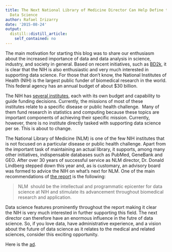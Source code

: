 ```yaml
---
title: The Next National Library of Medicine Director Can Help Define the Future of
  Data Science
author: Rafael Irizarry
date: '2015-08-24'
output:
  distill::distill_article:
    self_contained: no
---
```


The main motivation for starting this blog was to share our enthusiasm about the increased importance of data and data analysis in science, industry, and society in general. Based on recent initiatives, such as [BD2k](https://datascience.nih.gov/bd2k), it is clear that the NIH is also enthusiastic and very much interested in supporting data science. For those that don't know, the National Institutes of Health (NIH) is the largest public funder of biomedical research in the world. This federal agency has an annual budget of about $30 billion.

The NIH has [several institutes](http://www.nih.gov/icd/icdirectors.htm), each with its own budget and capability to guide funding decisions. Currently, the missions of most of these institutes relate to a specific disease or public health challenge.  Many of them fund research in statistics and computing because these topics are important components of achieving their specific mission. Currently, however, there is no institute directly tasked with supporting data science per se. This is about to change.

The National Library of Medicine (NLM) is one of the few NIH institutes that is not focused on a particular disease or public health challenge. Apart from the important task of maintaining an actual library, it supports, among many other initiatives, indispensable databases such as PubMed, GeneBank and GEO. After over 30 years of successful service as NLM director, Dr. Donald Lindberg stepped down this year and, as is customary, an advisory board was formed to advice the NIH on what's next for NLM. One of the main recommendations of [the report](http://acd.od.nih.gov/reports/Report-NLM-06112015-ACD.pdf) is the following:

> NLM  should be the intellectual and programmatic epicenter for data science at NIH and stimulate its advancement throughout biomedical research and application.

Data science features prominently throughout the report making it clear the NIH is very much interested in further supporting this field. The next director can therefore have an enormous influence in the futre of data science. So, if you love data, have administrative experience, and a vision about the future of data science as it relates to the medical and related sciences, consider this exciting opportunity.

Here is the [ad](http://www.jobs.nih.gov/vacancies/executive/nlm_director.htm).

&nbsp;

&nbsp;

&nbsp;

